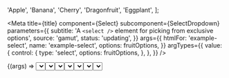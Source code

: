 

  'Apple',
  'Banana',
  'Cherry',
  'Dragonfruit',
  'Eggplant',
];

<Meta
  title={title}
  component={Select}
  subcomponent={SelectDropdown}
  parameters={{
    subtitle: 'A `<select />` element for picking from exclusive options',
    source: 'gamut',
    status: 'updating',
  }}
  args={{
    htmlFor: 'example-select',
    name: 'example-select',
    options: fruitOptions,
  }}
  argTypes={{
    value: {
      control: {
        type: 'select',
        options: fruitOptions,
      },
    },
  }}
/>

<Canvas>
  <Story name="Select">{(args) => <Select value="Apple" {...args} />}</Story>
</Canvas>

<PropsTable story="Select" />

### Select States

<Canvas>
  <Story
    name="Disabled"
    args={{
      options: ['Disabled'],
      defaultValue: 'Disabled',
      disabled: true,
    }}
  >
    {(args) => <Select {...args} />}
  </Story>
  <Story
    name="Error"
    args={{ options: ['Error'], defaultValue: 'Error', error: true }}
  >
    {(args) => <Select {...args} />}
  </Story>
</Canvas>

### Select Size Variant

<Canvas>
  <Story
    name="Base"
    args={{
      options: ['Base', 'Regular Size', 'Normal'],
      defaultValue: 'Regular Size',
    }}
  >
    {(args) => <Select {...args} />}
  </Story>
  <Story
    name="Small"
    args={{
      options: ['Small', 'Quite little'],
      defaultValue: 'Small',
      sizeVariant: 'small',
    }}
  >
    {(args) => <Select {...args} />}
  </Story>
</Canvas>

### SelectDropdown

This is a variant of our `Select` component with a styled dropdown menu. `SelectDropdown` has a larger JavaScript dependency size than our standard `Select` component so should not be used unless specified in designs.

<Canvas>
  <Story
    name="BaseDropdown"
    args={{
      options: ['Based', 'Regular Size', 'Normal'],
      placeholder: 'all about that',
    }}
  >
    {(args) => (
      <FlexBox width="10rem" height="25rem">
        <SelectDropdown {...args} />
      </FlexBox>
    )}
  </Story>
  <Story
    name="ErrorDropdown"
    args={{
      options: ['Small', 'Quite little'],
      value: 'Quite little',
      error: true,
    }}
  >
    {(args) => (
      <FlexBox width="10rem" height="25rem">
        <SelectDropdown {...args} />
      </FlexBox>
    )}
  </Story>
  <Story
    name="DisabledDropdown"
    args={{
      options: ['Disabled'],
      disabled: true,
    }}
  >
    {(args) => (
      <FlexBox width="10rem" height="25rem">
        <SelectDropdown {...args} />
      </FlexBox>
    )}
  </Story>
</Canvas>

### Form Group + Select

<Canvas>
  <Story
    name="FormGroupBase"
    args={{
      options: ['Error', 'oh no', ':('],
      defaultValue: 'oh no',
    }}
  >
    {(args) => (
      <FormGroup label="i am a large label" labelSize="large" error="error!">
        <Select error {...args} />
      </FormGroup>
    )}
  </Story>
  <Story
    name="FormGroupStyled"
    args={{
      options: ['Error', 'oh no', ':('],
      value: 'oh no',
    }}
  >
    {(args) => (
      <FormGroup label="i am ~styled" error="error!">
        <SelectDropdown error {...args} />
      </FormGroup>
    )}
  </Story>
  <Story
    name="FormGroupSmall"
    args={{
      options: ['Small', 'Quite little'],
      value: 'Small',
      sizeVariant: 'small',
    }}
  >
    {(args) => (
      <FormGroup label="i am small and have a label" showRequired>
        <Select {...args} />
      </FormGroup>
    )}
  </Story>
</Canvas>
